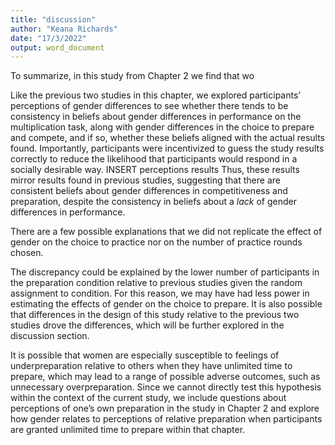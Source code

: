 ```yaml
---
title: "discussion"
author: "Keana Richards"
date: "17/3/2022"
output: word_document
---
```


To summarize, in this study from Chapter 2 we find that wo

Like the previous two studies in this chapter, we explored participants' perceptions of gender differences to see whether there tends to be consistency in beliefs about gender differences in performance on the multiplication task, along with gender differences in the choice to prepare and compete, and if so, whether these beliefs aligned with the actual results found. Importantly, participants were incentivized to guess the study results correctly to reduce the likelihood that participants would respond in a socially desirable way. 
INSERT perceptions results 
Thus, these results mirror results found in previous studies, suggesting that there are consistent beliefs about gender differences in competitiveness and preparation, despite the consistency in beliefs about a *lack* of gender differences in performance. 

There are a few possible explanations that we did not replicate the effect of gender on the choice to practice nor on the number of practice rounds chosen. 

The discrepancy could be explained by the lower number of participants in the preparation condition relative to previous studies given the random assignment to condition. For this reason, we may have had less power in estimating the effects of gender on the choice to prepare. It is also possible that differences in the design of this study relative to the previous two studies drove the differences, which will be further explored in the discussion section.   

It is possible that women are especially susceptible to feelings of underpreparation relative to others when they have unlimited time to prepare, which may lead to a range of possible adverse outcomes, such as unnecessary overpreparation. Since we cannot directly test this hypothesis within the context of the current study, we include questions about perceptions of one's own preparation in the study in Chapter 2 and explore how gender relates to perceptions of relative preparation when participants are granted unlimited time to prepare within that chapter. 


